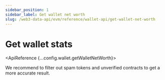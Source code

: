 ```yaml
---
sidebar_position: 1
sidebar_label: Get wallet net worth
slug: /web3-data-api/evm/reference/wallet-api/get-wallet-net-worth
---
```



# Get wallet stats


<ApiBanner />

<ApiReference {...config.wallet.getWalletNetWorth}>
 <Admonition type="info" title="Note">
    <p>
      We recommend to filter out spam tokens and unverified contracts to get a more accurate result.
    </p>

  </Admonition>
  </ApiReference>
